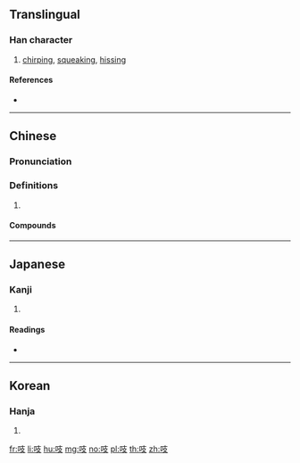 ==Translingual==

===Han character===
{{Han char|rn=30|rad=口|as=04|sn=7|four=64047|canj=RJE|ids=⿰口支}}

# [[chirp]]ing, [[squeak]]ing, [[hiss]]ing

====References====
* {{Han ref|kx=0179.010|dkj=03362|dj=0396.120|hdz=10586.020|uh=5431|ud=21553|bh=A773|bd=42867}}

----

==Chinese==
{{zh-forms}}

===Pronunciation===
{{zh-pron
|m=zhī,zī
|c=zi1,gei1
|mn=ki
|mc=y
|oc=y
|cat=
}}

===Definitions===
{{zh-hanzi}}

# {{rfdef|zh}}

====Compounds====
{{zh-der|吱吱|吱吱咯咯|吱吱喳喳|吱聲|咭吱咯吱|咯吱|咯吱咯喳|嘎吱|嗶吱}}

----

==Japanese==

===Kanji===
{{ja-kanji|grade=|rs=口04}}

# {{defn|lang=ja|sort=口04}}

====Readings====
* {{ja-readings|on=[[し]] (shi), [[き]] (ki)|kun=[[こえのさま]] (koenosama)}}

----

==Korean==

===Hanja===
{{ko-hanja|hangeul=지|rv=ji|mr=chi}}

# {{defn|lang=ko|sort=口04}}

[[fr:吱]]
[[li:吱]]
[[hu:吱]]
[[mg:吱]]
[[no:吱]]
[[pl:吱]]
[[th:吱]]
[[zh:吱]]